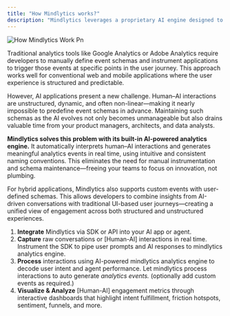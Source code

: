 ```yaml
---
title: "How Mindlytics works?"
description: "Mindlytics leverages a proprietary AI engine designed to interpret user interactions with AI agents and translate them into analytics events. It seamlessly analyzes how users prompt the AI and how the AI responds, automatically generating real-time analytics events that capture explicit and implicit user actions, intents, traits, and emotional reactions. These insights are visualized in the Mindlytics portal—helping you understand user expectations, track AI performance, measure conversational friction, and assess customer satisfaction."
---
```


![How Mindlytics Work Pn](/images/how-mindlytics-work.png)

Traditional analytics tools like Google Analytics or Adobe Analytics require developers to manually define event schemas and instrument applications to trigger those events at specific points in the user journey. This approach works well for conventional web and mobile applications where the user experience is structured and predictable.

However, AI applications present a new challenge. Human–AI interactions are unstructured, dynamic, and often non-linear—making it nearly impossible to predefine event schemas in advance. Maintaining such schemas as the AI evolves not only becomes unmanageable but also drains valuable time from your product managers, architects, and data analysts.

**Mindlytics solves this problem with its built-in AI-powered analytics engine.** It automatically interprets human–AI interactions and generates meaningful analytics events in real time, using intuitive and consistent naming conventions. This eliminates the need for manual instrumentation and schema maintenance—freeing your teams to focus on innovation, not plumbing.

For hybrid applications, Mindlytics also supports custom events with user-defined schemas. This allows developers to combine insights from AI-driven conversations with traditional UI-based user journeys—creating a unified view of engagement across both structured and unstructured experiences.

1. **Integrate** Mindlytics via SDK or API into your AI app or agent.
2. **Capture** raw conversations or [Human-AI] interactions in real time. Instrument the SDK to pipe user prompts and AI responses to mindlytics analytics engine.
3. **Process** interactions using  AI-powered mindlytics analytics engine to decode user intent and agent performance. Let mindlytics process interactions to auto generate _analytics events._ (optionally add custom events as required.)
4. **Visualize & Analyze** [Human-AI] engagement metrics through interactive dashboards that highlight intent fulfillment, friction hotspots, sentiment, funnels, and more.